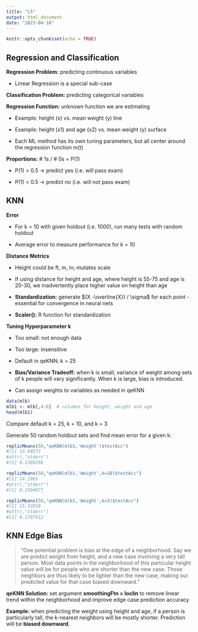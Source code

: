 ```yaml
---
title: "L5"
output: html_document
date: "2023-04-18"
---
```


```r
knitr::opts_chunk$set(echo = TRUE)
```

## Regression and Classification

**Regression Problem:** predicting continuous variables

-   Linear Regression is a special sub-case

**Classification Problem:** predicting categorical variables

**Regression Function:** unknown function we are estimating

-   Example: height (x) vs. mean weight (y) line

-   Example: height (x1) and age (x2) vs. mean weight (y) surface

-   Each ML method has its own tuning parameters, but all center around the regression function m(t)

**Proportions:** \# 1s / \# 0s = P(1)

-   P(1) \> 0.5 $\rightarrow$ predict yes (i.e. will pass exam)

-   P(1) \< 0.5 $\rightarrow$ predict no (i.e. will not pass exam)

## KNN

**Error**

-   For k = 10 with given holdout (i.e. 1000), run many tests with random holdout

-   Average error to measure performance for k = 10

**Distance Metrics**

-   Height could be ft, m, in; mutates scale

-   If using distance for height and age, where height is 55-75 and age is 20-30, we inadvertently place higher value on height than age

-   **Standardization:** generate $(X -\overline{X}) / \sigma$ for each point - essential for convergence in neural nets

-   **Scaler():** R function for standardization

**Tuning Hyperparameter k**

-   Too small: not enough data

-   Too large: insensitive

-   Default in qeKNN: k = 25

-   **Bias/Variance Tradeoff:** when k is small, variance of weight among sets of k people will vary significantly. When k is large, bias is introduced.

-   Can assign weights to variables as needed in qeKNN

```r
data(mlb)
mlb1 <- mlb[,4:6]  # columns for height, weight and age
head(mlb1)
```

Compare default k = 25, k = 10, and k = 3

Generate 50 random holdout sets and find mean error for a given k:

```r
replicMeans(50,"qeKNN(mlb1,'Weight')$testAcc")
#[1] 13.69573
#attr(,"stderr")
#[1] 0.1390298

replicMeans(50,"qeKNN(mlb1,'Weight',k=10)$testAcc")
#[1] 14.1965
#attr(,"stderr")
#[1] 0.1504877

replicMeans(50,"qeKNN(mlb1,'Weight',k=3)$testAcc")
#[1] 15.32858
#attr(,"stderr")
#[1] 0.1707612
```

## KNN Edge Bias

> "One potential problem is bias at the edge of a neighborhood. Say we are predict weight from height, and a new case involving a very tall person. Most data points in the neighborhood of this particular height value will be for people who are shorter than the new case. Those neighbors are thus likely to be lighter than the new case, making our predicted value for that case biased downward."

**qeKNN Solution:** set argument **smoothingFtn = loclin** to remove linear trend within the neighborhood and improve edge case prediction accuracy

**Example:** when predicting the weight using height and age, if a person is particularly tall, the k-nearest neighbors will be mostly shorter. Prediction will be **biased downward**.
